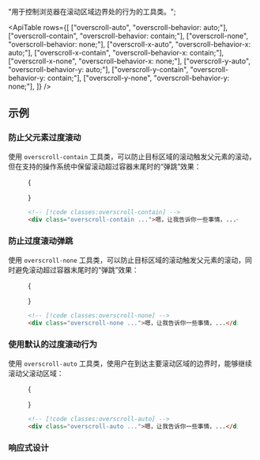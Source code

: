 
  "用于控制浏览器在滚动区域边界处的行为的工具类。";

<ApiTable
  rows={[
    ["overscroll-auto", "overscroll-behavior: auto;"],
    ["overscroll-contain", "overscroll-behavior: contain;"],
    ["overscroll-none", "overscroll-behavior: none;"],
    ["overscroll-x-auto", "overscroll-behavior-x: auto;"],
    ["overscroll-x-contain", "overscroll-behavior-x: contain;"],
    ["overscroll-x-none", "overscroll-behavior-x: none;"],
    ["overscroll-y-auto", "overscroll-behavior-y: auto;"],
    ["overscroll-y-contain", "overscroll-behavior-y: contain;"],
    ["overscroll-y-none", "overscroll-behavior-y: none;"],
  ]}
/>

## 示例

### 防止父元素过度滚动

使用 `overscroll-contain` 工具类，可以防止目标区域的滚动触发父元素的滚动，但在支持的操作系统中保留滚动超过容器末尾时的“弹跳”效果：

<Figure hint="滚动以查看行为">

<Example padding={false}>
  {
    <div className="h-48 space-y-4 overflow-auto overscroll-contain p-8 text-gray-600 dark:bg-gray-800 dark:text-gray-400">
      <p
        children={`
      Well, let me tell you something, funny boy. Y'know that little stamp, the
      one that says "New York Public Library"? Well that may not mean anything
      to you, but that means a lot to me. One whole hell of a lot.`}
      />
      <p
        children={`
      Sure, go ahead, laugh if you want to. I've seen your type before: Flashy,
      making the scene, flaunting convention. Yeah, I know what you're thinking.
      What's this guy making such a big stink about old library books? Well, let
      me give you a hint, junior.`}
      />
      <p
        children={`
      Maybe we can live without libraries, people like you and me. Maybe. Sure,
      we're too old to change the world, but what about that kid, sitting down,
      opening a book, right now, in a branch at the local library and finding
      drawings of pee-pees and wee-wees on the Cat in the Hat and the Five
      Chinese Brothers? Doesn't HE deserve better?`}
      />
    </div>
  }
</Example>

```html
<!-- [!code classes:overscroll-contain] -->
<div class="overscroll-contain ...">嗯，让我告诉你一些事情，...</div>
```

</Figure>

### 防止过度滚动弹跳

使用 `overscroll-none` 工具类，可以防止目标区域的滚动触发父元素的滚动，同时避免滚动超过容器末尾时的“弹跳”效果：

<Figure hint="滚动以查看行为">

<Example padding={false}>
  {
    <div className="h-48 space-y-4 overflow-auto overscroll-none p-8 text-gray-600 dark:bg-gray-800 dark:text-gray-400">
      <p
        children={`
      Well, let me tell you something, funny boy. Y'know that little stamp, the
      one that says "New York Public Library"? Well that may not mean anything
      to you, but that means a lot to me. One whole hell of a lot.`}
      />
      <p
        children={`
      Sure, go ahead, laugh if you want to. I've seen your type before: Flashy,
      making the scene, flaunting convention. Yeah, I know what you're thinking.
      What's this guy making such a big stink about old library books? Well, let
      me give you a hint, junior.`}
      />
      <p
        children={`
      Maybe we can live without libraries, people like you and me. Maybe. Sure,
      we're too old to change the world, but what about that kid, sitting down,
      opening a book, right now, in a branch at the local library and finding
      drawings of pee-pees and wee-wees on the Cat in the Hat and the Five
      Chinese Brothers? Doesn't HE deserve better?`}
      />
    </div>
  }
</Example>

```html
<!-- [!code classes:overscroll-none] -->
<div class="overscroll-none ...">嗯，让我告诉你一些事情，...</div>
```

</Figure>

### 使用默认的过度滚动行为

使用 `overscroll-auto` 工具类，使用户在到达主要滚动区域的边界时，能够继续滚动父滚动区域：

<Figure hint="滚动以查看行为">

<Example padding={false}>
  {
    <div className="h-48 space-y-4 overflow-auto overscroll-auto p-8 text-gray-600 dark:bg-gray-800 dark:text-gray-400">
      <p
        children={`
      Well, let me tell you something, funny boy. Y'know that little stamp, the
      one that says "New York Public Library"? Well that may not mean anything
      to you, but that means a lot to me. One whole hell of a lot.`}
      />
      <p
        children={`
      Sure, go ahead, laugh if you want to. I've seen your type before: Flashy,
      making the scene, flaunting convention. Yeah, I know what you're thinking.
      What's this guy making such a big stink about old library books? Well, let
      me give you a hint, junior.`}
      />
      <p
        children={`
      Maybe we can live without libraries, people like you and me. Maybe. Sure,
      we're too old to change the world, but what about that kid, sitting down,
      opening a book, right now, in a branch at the local library and finding
      drawings of pee-pees and wee-wees on the Cat in the Hat and the Five
      Chinese Brothers? Doesn't HE deserve better?`}
      />
    </div>
  }
</Example>

```html
<!-- [!code classes:overscroll-auto] -->
<div class="overscroll-auto ...">嗯，让我告诉你一些事情，...</div>
```

</Figure>

### 响应式设计

<ResponsiveDesign property="overscroll-behavior" defaultClass="overscroll-auto" featuredClass="overscroll-contain" />